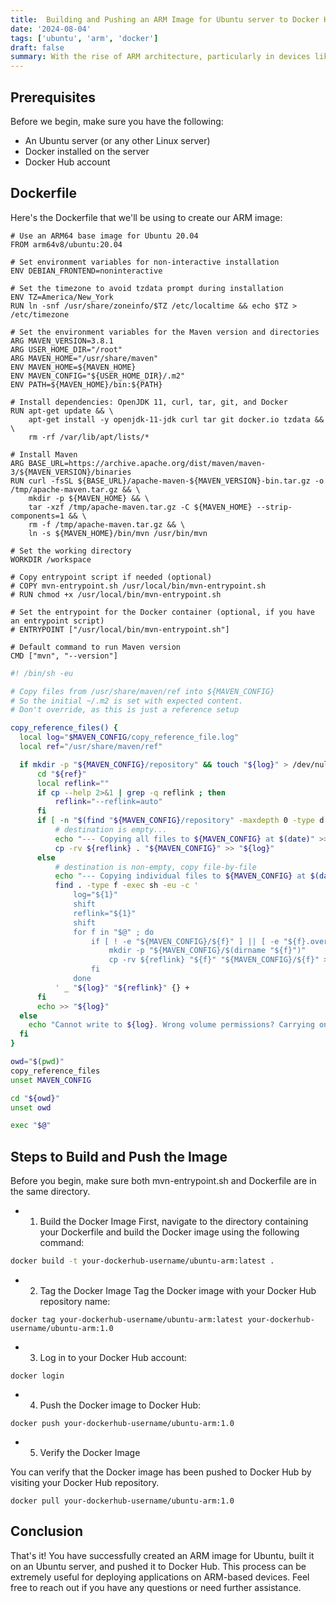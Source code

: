 ```yaml
---
title:  Building and Pushing an ARM Image for Ubuntu server to Docker Hub
date: '2024-08-04'
tags: ['ubuntu', 'arm', 'docker']
draft: false
summary: With the rise of ARM architecture, particularly in devices like the Raspberry Pi and many modern servers, creating Docker images that support ARM has become increasingly important. In this tutorial, I will walk you through the process of creating a Docker image for ARM architecture using Ubuntu. We will build this image natively on an Ubuntu server and then push it to Docker Hub. This guide will help you leverage ARM-based systems more effectively by creating portable and reusable Docker images.
---
```


## Prerequisites

Before we begin, make sure you have the following:

- An Ubuntu server (or any other Linux server)
- Docker installed on the server
- Docker Hub account

## Dockerfile

Here's the Dockerfile that we'll be using to create our ARM image:

```js:Dockerfile
# Use an ARM64 base image for Ubuntu 20.04
FROM arm64v8/ubuntu:20.04

# Set environment variables for non-interactive installation
ENV DEBIAN_FRONTEND=noninteractive

# Set the timezone to avoid tzdata prompt during installation
ENV TZ=America/New_York
RUN ln -snf /usr/share/zoneinfo/$TZ /etc/localtime && echo $TZ > /etc/timezone

# Set the environment variables for the Maven version and directories
ARG MAVEN_VERSION=3.8.1
ARG USER_HOME_DIR="/root"
ARG MAVEN_HOME="/usr/share/maven"
ENV MAVEN_HOME=${MAVEN_HOME}
ENV MAVEN_CONFIG="${USER_HOME_DIR}/.m2"
ENV PATH=${MAVEN_HOME}/bin:${PATH}

# Install dependencies: OpenJDK 11, curl, tar, git, and Docker
RUN apt-get update && \
    apt-get install -y openjdk-11-jdk curl tar git docker.io tzdata && \
    rm -rf /var/lib/apt/lists/*

# Install Maven
ARG BASE_URL=https://archive.apache.org/dist/maven/maven-3/${MAVEN_VERSION}/binaries
RUN curl -fsSL ${BASE_URL}/apache-maven-${MAVEN_VERSION}-bin.tar.gz -o /tmp/apache-maven.tar.gz && \
    mkdir -p ${MAVEN_HOME} && \
    tar -xzf /tmp/apache-maven.tar.gz -C ${MAVEN_HOME} --strip-components=1 && \
    rm -f /tmp/apache-maven.tar.gz && \
    ln -s ${MAVEN_HOME}/bin/mvn /usr/bin/mvn

# Set the working directory
WORKDIR /workspace

# Copy entrypoint script if needed (optional)
# COPY mvn-entrypoint.sh /usr/local/bin/mvn-entrypoint.sh
# RUN chmod +x /usr/local/bin/mvn-entrypoint.sh

# Set the entrypoint for the Docker container (optional, if you have an entrypoint script)
# ENTRYPOINT ["/usr/local/bin/mvn-entrypoint.sh"]

# Default command to run Maven version
CMD ["mvn", "--version"]

```

```js:mvn-entrypoint.sh
#! /bin/sh -eu

# Copy files from /usr/share/maven/ref into ${MAVEN_CONFIG}
# So the initial ~/.m2 is set with expected content.
# Don't override, as this is just a reference setup

copy_reference_files() {
  local log="$MAVEN_CONFIG/copy_reference_file.log"
  local ref="/usr/share/maven/ref"

  if mkdir -p "${MAVEN_CONFIG}/repository" && touch "${log}" > /dev/null 2>&1 ; then
      cd "${ref}"
      local reflink=""
      if cp --help 2>&1 | grep -q reflink ; then
          reflink="--reflink=auto"
      fi
      if [ -n "$(find "${MAVEN_CONFIG}/repository" -maxdepth 0 -type d -empty 2>/dev/null)" ] ; then
          # destination is empty...
          echo "--- Copying all files to ${MAVEN_CONFIG} at $(date)" >> "${log}"
          cp -rv ${reflink} . "${MAVEN_CONFIG}" >> "${log}"
      else
          # destination is non-empty, copy file-by-file
          echo "--- Copying individual files to ${MAVEN_CONFIG} at $(date)" >> "${log}"
          find . -type f -exec sh -eu -c '
              log="${1}"
              shift
              reflink="${1}"
              shift
              for f in "$@" ; do
                  if [ ! -e "${MAVEN_CONFIG}/${f}" ] || [ -e "${f}.override}" ] ; then
                      mkdir -p "${MAVEN_CONFIG}/$(dirname "${f}")"
                      cp -rv ${reflink} "${f}" "${MAVEN_CONFIG}/${f}" >> "${log}"
                  fi
              done
          ' _ "${log}" "${reflink}" {} +
      fi
      echo >> "${log}"
  else
    echo "Cannot write to ${log}. Wrong volume permissions? Carrying on ..."
  fi
}

owd="$(pwd)"
copy_reference_files
unset MAVEN_CONFIG

cd "${owd}"
unset owd

exec "$@"

```

## Steps to Build and Push the Image

Before you begin, make sure both mvn-entrypoint.sh and Dockerfile are in the same directory.


- 1. Build the Docker Image
First, navigate to the directory containing your Dockerfile and build the Docker image using the following command:

```bash
docker build -t your-dockerhub-username/ubuntu-arm:latest .
```
- 2. Tag the Docker Image
Tag the Docker image with your Docker Hub repository name:
```
docker tag your-dockerhub-username/ubuntu-arm:latest your-dockerhub-username/ubuntu-arm:1.0
```

- 3. Log in to your Docker Hub account:

```
docker login
```

- 4. Push the Docker image to Docker Hub:

```
docker push your-dockerhub-username/ubuntu-arm:1.0

```
- 5. Verify the Docker Image
  
You can verify that the Docker image has been pushed to Docker Hub by visiting your Docker Hub repository.

```
docker pull your-dockerhub-username/ubuntu-arm:1.0
```

## Conclusion

That's it! You have successfully created an ARM image for Ubuntu, built it on an Ubuntu server, and pushed it to Docker Hub. This process can be extremely useful for deploying applications on ARM-based devices. Feel free to reach out if you have any questions or need further assistance.

